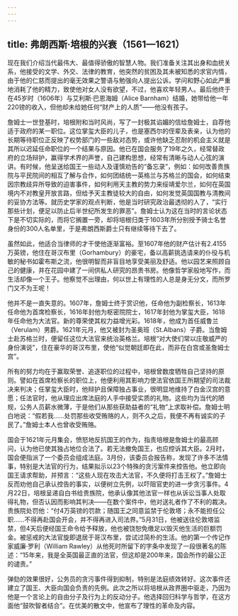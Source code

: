 ```yaml
---
---
---
```

title: 弗朗西斯·培根的兴衰（1561—1621）
---




现在我们介绍当代最伟大、最值得骄傲的智慧人物。我们准备关注其出身和血统关系，他接受的文学、外交、法律的教育，他突然的贫困及其未被知悉的求官内情，由于他的仁慈而提出的毫无效果之警语与勉强向人提出公诉。学问和野心如此严重地消耗了他的精力，致使他对女人没有欲望，不过，他喜欢年轻男人。最后他终于在45岁时（1606年）与艾利斯·巴恩海姆（Alice Barnham）结婚，她带给他一年220镑的收入，但他却未给她任何“财产上的人质”——他没有孩子。

詹姆士一世登基时，培根附和当时风尚，写了一封极其谄媚的信给詹姆士，自荐他适于政府的某一职位。这位掌玺大臣的儿子，也是塞西尔的侄辈及表亲，认为他的长期等待职位正反映了权势部门的一些敌对态势，或许他缺乏忍耐的机会主义就是其所以迟延任命职位的一个结果与原因。他已在国会服务了19年之久，经常替政府的立场辩护，赢得学术界的声誉，自己建构思想，经常有清晰与动人心弦的演讲。有时候，他呈送给国王一些动人及谨慎劝告的“备忘录”，例如：如何改善贵族院与平民院间的相互了解与合作，如何团结统一英格兰与苏格兰的国会，如何结束因宗教歧异所导致的迫害事件，如何利用天主教的势力来绥靖爱尔兰，如何在英国境内不对教皇开放言路，但给予天主教徒较大的自由，如何发觉英国国教与清教间的妥协方法等。就历史学家的观点判断，他是当时研究政治最透彻的人了，“实行那些计划，便足以防止后半世纪所发生的罪恶”。詹姆士认为这在当时的言论状态下是不切实际的，而将它搁置一旁，却将培根归类于1603年所分别授予骑士名誉身份的300人名单里，于是弗朗西斯爵士只有继续等待下去了。

虽然如此，他适合当律师的才干使他逐渐富裕。至1607年他的财产估计有2.4155万英镑，他住在哥汉布里（Gorhambury）的豪宅，备以高薪挑选请来的仆役与机敏的秘书如霍布斯之流，他很明智而非盲目地享受美丽及舒适。他以园艺来照顾自己的健康，并在花园中建了一间供私人研究的昂贵书房。他像哲学家般地写作，而生活却像一个王子。他察觉不出理由，何以世上有理性的人总是身无分文，而所罗门又不为王呢！

他并不是一直失意的。1607年，詹姆士终于赏识他，任命他为副检察长，1613年任命他为首席检察长，1616年封他为枢密院院士，1617年封他为掌玺大臣，1618年任命他为大法官。新的尊荣使其权力益增光彩。1618年，他成为首任威鲁兰（Verulam）男爵。1621年元月，他又被封为圣奥班（St.Albans）子爵。当詹姆士赴苏格兰时，便留任这位大法官来统治英格兰。培根“对大使们常以庄敬威严的身份演说”，住在豪华的哥汉布里，使他“似觉朝廷即在此，而非在白宫或圣詹姆士宫”。

所有的努力均在于赢取荣誉、追逐职位的过程中，培根曾数度牺牲自己坚持的原则。譬如在首席检察长的职位上，他便利用其影响力使法官依国王所期望的司法裁决来判决；任掌玺大臣时，他辩护且保障独占事业，很明显地维持了白金汉宫的意愿；任法官时，他从理应出席法庭的人手中接受实质的礼物。这些均为当代的陋规，公务人员薪水微薄，于是他们从那些获助益者的“礼物”上求取补偿。詹姆士明白地说：“假若我……处罚那些收受贿赂的人，则不久之后，我便不再有诚实的子民了。”詹姆士本人也曾收受贿赂。

国会于1621年元月集会，愤怒地反抗国王的作为，指责培根是詹姆士的最高顾问，认为他已使其独占地位合法了。若无法撤免国王，也应控诉其大臣。2月时，国会便指派了一个委员会组成法庭。3月份，该委员会报告称，发现了许多不法情事，特别是大法官的行为，结果拟示以23个特殊的贪污案件来控告他。他立即向国王请求帮助，并预言：“这些人现在攻击大法官，不久便将打击王权了。”詹姆士反而劝他自己承认控告的事实，以便树立先例，以吓阻官吏的进一步贪污事件。4月22日，培根呈递自白书给贵族院，他承认像其他法官一样也从诉讼当事人处取得礼物，但否认因而影响其判决——在数个案件中，他对送礼者作了不利的裁决。贵族院处罚他：“付4万英镑的罚款；随国王之同意监禁于伦敦塔；永不能担任公职……不得再赴国会开会，并不得再进入司法界。”5月31日，他被送往伦敦塔监禁，但4天后便经国王命令给予释放，他也被饶恕免缴足以毁灭他生活的巨额罚金。被惩戒的大法官旋即退居于哥汉布里，尝试过简朴的生活。他的第一个传记作家威廉·罗利（William Rawley）从他死时所留下的字条中发现了一段很著名的陈述：“15年来，我是全英国最正直的法官，但这却是200年来，国会所作的最公正的谴责。”

弹劾的效果很好，公务员的贪污事件得到抑制，特别是法庭绩效转好。这次事件还建立了国王、大臣向国会负责的先例。此次之所以将培根从政界圈中驱走，乃因为他是一个言论上的自由分子及行为上的反动分子。他选择回归科学与哲学，在这方面他“鼓吹智者结合”。在优美的散文中，他宣布了理性的革命及内容。